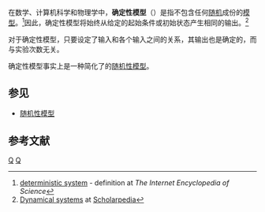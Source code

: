 在数学、计算机科学和物理学中，'''确定性模型'''（{{lang|en|Deterministic model}}）是指不包含任何[[随机|随机]]成份的[[模型|模型]]。<ref>[http://www.daviddarling.info/encyclopedia/D/deterministic_system.html deterministic system] - definition at ''The Internet Encyclopedia of Science''</ref>因此，确定性模型将始终从给定的起始条件或初始状态产生相同的输出。<ref>[http://www.scholarpedia.org/article/Dynamical_systems Dynamical systems] at [[Scholarpedia|Scholarpedia]]</ref>

对于确定性模型，只要设定了输入和各个输入之间的关系，其输出也是确定的，而与实验次数无关。

确定性模型事实上是一种简化了的[[随机性模型|随机性模型]]。

==参见==
*[[随机性模型|随机性模型]]
==参考文献==
{{reflist}}
{{数学小作品}}
{{科学小作品}}


[[Category:決定論|Q]]
[[Category:动力系统|Q]]